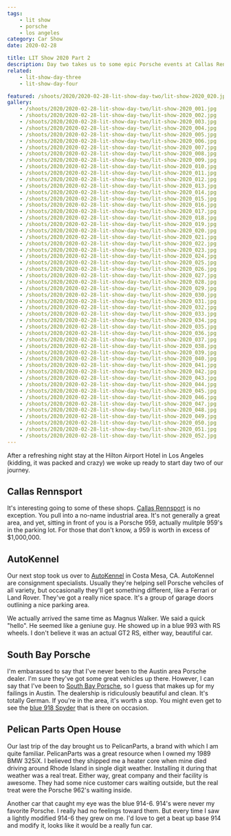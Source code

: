 ```yaml
---
tags:
    - lit show
    - porsche
    - los angeles
category: Car Show
date: 2020-02-28

title: LIT Show 2020 Part 2
description: Day two takes us to some epic Porsche events at Callas Rennsport, Auto Kennel and Pelican Parts.
related:
    - lit-show-day-three
    - lit-show-day-four

featured: /shoots/2020/2020-02-28-lit-show-day-two/lit-show-2020_020.jpg
gallery:
    - /shoots/2020/2020-02-28-lit-show-day-two/lit-show-2020_001.jpg
    - /shoots/2020/2020-02-28-lit-show-day-two/lit-show-2020_002.jpg
    - /shoots/2020/2020-02-28-lit-show-day-two/lit-show-2020_003.jpg
    - /shoots/2020/2020-02-28-lit-show-day-two/lit-show-2020_004.jpg
    - /shoots/2020/2020-02-28-lit-show-day-two/lit-show-2020_005.jpg
    - /shoots/2020/2020-02-28-lit-show-day-two/lit-show-2020_006.jpg
    - /shoots/2020/2020-02-28-lit-show-day-two/lit-show-2020_007.jpg
    - /shoots/2020/2020-02-28-lit-show-day-two/lit-show-2020_008.jpg
    - /shoots/2020/2020-02-28-lit-show-day-two/lit-show-2020_009.jpg
    - /shoots/2020/2020-02-28-lit-show-day-two/lit-show-2020_010.jpg
    - /shoots/2020/2020-02-28-lit-show-day-two/lit-show-2020_011.jpg
    - /shoots/2020/2020-02-28-lit-show-day-two/lit-show-2020_012.jpg
    - /shoots/2020/2020-02-28-lit-show-day-two/lit-show-2020_013.jpg
    - /shoots/2020/2020-02-28-lit-show-day-two/lit-show-2020_014.jpg
    - /shoots/2020/2020-02-28-lit-show-day-two/lit-show-2020_015.jpg
    - /shoots/2020/2020-02-28-lit-show-day-two/lit-show-2020_016.jpg
    - /shoots/2020/2020-02-28-lit-show-day-two/lit-show-2020_017.jpg
    - /shoots/2020/2020-02-28-lit-show-day-two/lit-show-2020_018.jpg
    - /shoots/2020/2020-02-28-lit-show-day-two/lit-show-2020_019.jpg
    - /shoots/2020/2020-02-28-lit-show-day-two/lit-show-2020_020.jpg
    - /shoots/2020/2020-02-28-lit-show-day-two/lit-show-2020_021.jpg
    - /shoots/2020/2020-02-28-lit-show-day-two/lit-show-2020_022.jpg
    - /shoots/2020/2020-02-28-lit-show-day-two/lit-show-2020_023.jpg
    - /shoots/2020/2020-02-28-lit-show-day-two/lit-show-2020_024.jpg
    - /shoots/2020/2020-02-28-lit-show-day-two/lit-show-2020_025.jpg
    - /shoots/2020/2020-02-28-lit-show-day-two/lit-show-2020_026.jpg
    - /shoots/2020/2020-02-28-lit-show-day-two/lit-show-2020_027.jpg
    - /shoots/2020/2020-02-28-lit-show-day-two/lit-show-2020_028.jpg
    - /shoots/2020/2020-02-28-lit-show-day-two/lit-show-2020_029.jpg
    - /shoots/2020/2020-02-28-lit-show-day-two/lit-show-2020_030.jpg
    - /shoots/2020/2020-02-28-lit-show-day-two/lit-show-2020_031.jpg
    - /shoots/2020/2020-02-28-lit-show-day-two/lit-show-2020_032.jpg
    - /shoots/2020/2020-02-28-lit-show-day-two/lit-show-2020_033.jpg
    - /shoots/2020/2020-02-28-lit-show-day-two/lit-show-2020_034.jpg
    - /shoots/2020/2020-02-28-lit-show-day-two/lit-show-2020_035.jpg
    - /shoots/2020/2020-02-28-lit-show-day-two/lit-show-2020_036.jpg
    - /shoots/2020/2020-02-28-lit-show-day-two/lit-show-2020_037.jpg
    - /shoots/2020/2020-02-28-lit-show-day-two/lit-show-2020_038.jpg
    - /shoots/2020/2020-02-28-lit-show-day-two/lit-show-2020_039.jpg
    - /shoots/2020/2020-02-28-lit-show-day-two/lit-show-2020_040.jpg
    - /shoots/2020/2020-02-28-lit-show-day-two/lit-show-2020_041.jpg
    - /shoots/2020/2020-02-28-lit-show-day-two/lit-show-2020_042.jpg
    - /shoots/2020/2020-02-28-lit-show-day-two/lit-show-2020_043.jpg
    - /shoots/2020/2020-02-28-lit-show-day-two/lit-show-2020_044.jpg
    - /shoots/2020/2020-02-28-lit-show-day-two/lit-show-2020_045.jpg
    - /shoots/2020/2020-02-28-lit-show-day-two/lit-show-2020_046.jpg
    - /shoots/2020/2020-02-28-lit-show-day-two/lit-show-2020_047.jpg
    - /shoots/2020/2020-02-28-lit-show-day-two/lit-show-2020_048.jpg
    - /shoots/2020/2020-02-28-lit-show-day-two/lit-show-2020_049.jpg
    - /shoots/2020/2020-02-28-lit-show-day-two/lit-show-2020_050.jpg
    - /shoots/2020/2020-02-28-lit-show-day-two/lit-show-2020_051.jpg
    - /shoots/2020/2020-02-28-lit-show-day-two/lit-show-2020_052.jpg
---
```


After a refreshing night stay at the Hilton Airport Hotel in Los Angeles (kidding, it was packed and crazy) we woke up ready to start day two of our journey.

## Callas Rennsport

It's interesting going to some of these shops. [Callas Rennsport](https://www.callasrennsport.com/) is no exception. You pull into a no-name industrial area. It's not generally a great area, and yet, sitting in front of you is a Porsche 959, actually mulitple 959's in the parking lot. For those that don't know, a 959 is worth in excess of $1,000,000.

## AutoKennel

Our next stop took us over to [AutoKennel](https://autokennel.com/) in Costa Mesa, CA. AutoKennel are consignment specialists. Usually they're helping sell Porsche vehciles of all variety, but occasionally they'll get something different, like a Ferrari or Land Rover. They've got a really nice space. It's a group of garage doors outlining a nice parking area.

We actually arrived the same time as Magnus Walker. We said a quick "hello". He seemed like a geniune guy. He showed up in a blue 993 with RS wheels. I don't believe it was an actual GT2 RS, either way, beautiful car.

## South Bay Porsche

I'm embarassed to say that I've never been to the Austin area Porsche dealer. I'm sure they've got some great vehicles up there. However, I can say that I've been to [South Bay Porsche](https://www.porschesouthbay.com/), so I guess that makes up for my failings in Austin. The dealership is ridiculously beautiful and clean. It's totally German. If you're in the area, it's worth a stop. You might even get to see the [blue 918 Spyder](https://www.google.com/maps/place/Porsche+South+Bay/@33.899252,-118.3719878,3a,91.2y,90t/data=!3m8!1e2!3m6!1sAF1QipOf61b3wqAYxE4FzwpaDnv6tW4xnDLVMYIR2A3M!2e10!3e12!6shttps:%2F%2Flh5.googleusercontent.com%2Fp%2FAF1QipOf61b3wqAYxE4FzwpaDnv6tW4xnDLVMYIR2A3M%3Dw203-h135-k-no!7i1200!8i800!4m5!3m4!1s0x80dd4a56efd17825:0xa4516fa00e7a781a!8m2!3d33.898877!4d-118.371598) that is there on occasion.

## Pelican Parts Open House

Our last trip of the day brought us to PelicanParts, a brand with which I am quite familiar. PelicanParts was a great resource when I owned my 1989 BMW 325iX. I believed they shipped me a heater core when mine died driving around Rhode Island in single digit weather. Installing it during that weather was a real treat. Either way, great company and their facility is awesome. They had some nice customer cars waiting outside, but the real treat were the Porsche 962's waiting inside.

Another car that caught my eye was the blue 914-6. 914's were never my favorite Porsche. I really had no feelings toward them. But every time I saw a lightly modified 914-6 they grew on me. I'd love to get a beat up base 914 and modify it, looks like it would be a really fun car.
